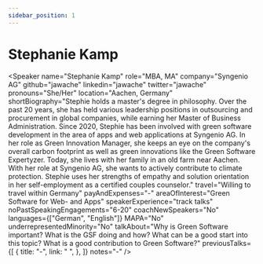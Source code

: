 ```yaml
---
sidebar_position: 1
---
```



# Stephanie Kamp

<Speaker
  name="Stephanie Kamp"
  role="MBA, MA"
  company="Syngenio AG"
  github="jawache"
  linkedin="jawache"
  twitter="jawache"
  pronouns="She/Her"
  location="Aachen, Germany"
  shortBiography="Stephie holds a master's degree in philosophy. Over the past 20 years, she has held various leadership positions in outsourcing and procurement in global companies, while earning her Master of Business Administration. Since 2020, Stephie has been involved with green software development in the area of apps and web applications at Syngenio AG. In her role as Green Innovation Manager, she keeps an eye on the company's overall carbon footprint as well as green innovations like the Green Software Expertyzer. Today, she lives with her family in an old farm near Aachen. With her role at Syngenio AG, she wants to actively contribute to climate protection. Stephie uses her strengths of empathy and solution orientation in her self-employment as a certified couples counselor."
  travel="Willing to travel within Germany"
  payAndExpenses="-"
  areaOfInterest="Green Software for Web- and Apps"
  speakerExperience="track talks"
  noPastSpeakingEngagements="6-20"
  coachNewSpeakers="No"
  languages={["German", "English"]}
  MAPA="No"
  underrepresentedMinority="No"
  talkAbout="Why is Green Software important? What is the GSF doing and how? What can be a good start into this topic? What is a good contribution to Green Software?"
  previousTalks={[
    {
      title: "-",
      link: " ",
    },
  ]}
  notes="-"
/>
